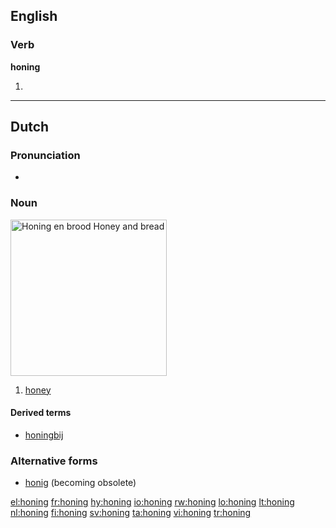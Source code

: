 ==English==

===Verb===
'''honing'''

# {{present participle of|[[hone]]}}

----

==Dutch==
{{wikipedia|lang=nl}}

===Pronunciation===
*{{audio|Nl-honing.ogg|audio}}

===Noun===
[[Image:Runny hunny.jpg|thumb|250px|''Honing en brood''<br>Honey and bread]]
{{infl|nl|noun|g=m}}

# [[honey]]

====Derived terms====
* [[honingbij]]

===Alternative forms===
* [[honig]] (becoming obsolete)

[[el:honing]]
[[fr:honing]]
[[hy:honing]]
[[io:honing]]
[[rw:honing]]
[[lo:honing]]
[[lt:honing]]
[[nl:honing]]
[[fi:honing]]
[[sv:honing]]
[[ta:honing]]
[[vi:honing]]
[[tr:honing]]